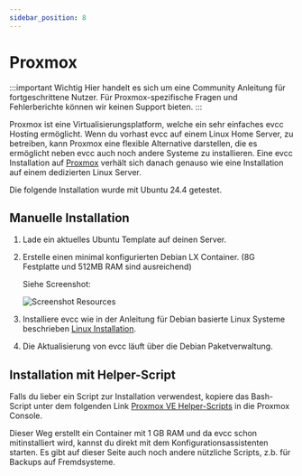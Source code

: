 ```yaml
---
sidebar_position: 8
---
```


# Proxmox

:::important Wichtig
Hier handelt es sich um eine Community Anleitung für fortgeschrittene Nutzer.
Für Proxmox-spezifische Fragen und Fehlerberichte können wir keinen Support bieten.
:::

Proxmox ist eine Virtualisierungsplatform, welche ein sehr einfaches evcc Hosting ermöglicht.
Wenn du vorhast evcc auf einem Linux Home Server, zu betreiben, kann Proxmox eine flexible Alternative darstellen, die es ermöglicht neben evcc auch noch andere Systeme zu installieren.
Eine evcc Installation auf [Proxmox](https://www.proxmox.com/en/) verhält sich danach genauso wie eine Installation auf einem dedizierten Linux Server.

Die folgende Installation wurde mit Ubuntu 24.4 getestet.

## Manuelle Installation

1. Lade ein aktuelles Ubuntu Template auf deinen Server.
2. Erstelle einen minimal konfigurierten Debian LX Container.
   (8G Festplatte und 512MB RAM sind ausreichend)

   Siehe Screenshot:

   ![Screenshot Resources](screenshots/proxmox_ct_ressource.webp)
3. Installiere evcc wie in der Anleitung für Debian basierte Linux Systeme beschrieben [Linux Installation](./linux).
4. Die Aktualisierung von evcc läuft über die Debian Paketverwaltung.

## Installation mit Helper-Script

Falls du lieber ein Script zur Installation verwendest, kopiere das Bash-Script unter dem folgenden Link
[Proxmox VE Helper-Scripts](https://community-scripts.github.io/ProxmoxVE/scripts?id=evcc) in die Proxmox Console.

Dieser Weg erstellt ein Container mit 1 GB RAM und da evcc schon mitinstalliert wird, kannst du direkt mit dem
Konfigurationsassistenten starten. Es gibt auf dieser Seite auch noch andere nützliche Scripts, z.b. für Backups auf Fremdsysteme.
